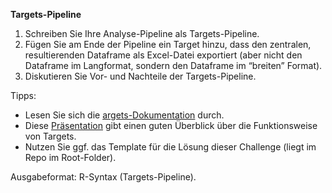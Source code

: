 
**Targets-Pipeline**


1. Schreiben Sie Ihre Analyse-Pipeline als Targets-Pipeline.
2. Fügen Sie am Ende der Pipeline ein Target hinzu, dass den zentralen, resultierenden Dataframe als Excel-Datei exportiert (aber nicht den Dataframe im Langformat, sondern den Dataframe im "breiten" Format).
2. Diskutieren Sie Vor- und Nachteile der Targets-Pipeline.


Tipps: 

- Lesen Sie sich die [argets-Dokumentation](https://books.ropensci.org/targets/) durch.
- Diese [Präsentation](https://wlandau.github.io/targets-tutorial/#1) gibt einen guten Überblick über die Funktionsweise von Targets.
- Nutzen Sie ggf. das Template für die Lösung dieser Challenge (liegt im Repo im Root-Folder).




Ausgabeformat: R-Syntax (Targets-Pipeline).
